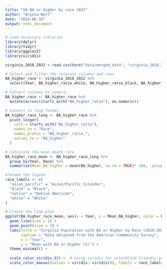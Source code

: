 ```yaml
---
title: "VA BA or Higher by race 1822"
author: "Brynna Wert"
date: "2024-06-18"
output: html_document
---
```


```r
# Load necessary libraries
library(dplyr)
library(tidyr)
library(ggplot2)
library(viridis)
```

```r
virginia_2018_2022 = read.csv(here("Data/merged_data", "virginia_2018_2022.csv"), sep = ",", header = TRUE)
```

```r
 
# Select and filter the relevant columns and rows
BA_higher_race <- virginia_2018_2022 %>%
  select(Year, BA_higher_ratio_white, BA_higher_ratio_black, BA_higher_ratio_asian_pacific, BA_higher_ratio_native)
```

```r
# Convert columns to numeric
BA_higher_race <- BA_higher_race %>%
  mutate(across(starts_with("BA_higher_ratio"), as.numeric))
```

```r
# Convert to long format
BA_higher_race_long <- BA_higher_race %>%
  pivot_longer(
    cols = starts_with("BA_higher_ratio"), 
    names_to = "Race", 
    names_prefix = "BA_higher_ratio_",
    values_to = "BA_higher"
  )

# Calculate the mean death rate
BA_higher_race_mean <- BA_higher_race_long %>%
  group_by(Year, Race) %>%
  summarise(Mean_BA_higher = mean(BA_higher, na.rm = TRUE)* 100, .groups = "drop")

#rename the legend
race_labels <- c(
  "asian_pacific" = "Asian/Pacific Islander",
  "black" = "Black",
  "native" = "Native American",
  "white" = "White"
)

# Create the line plot
ggplot(BA_higher_race_mean, aes(x = Year, y = Mean_BA_higher, color = Race, group = Race)) +
  geom_line(size = 1) +
  geom_point(size = 3) +
  labs(title = "Virginia Population with BA or Higher by Race (2018-2022)",
       caption = "Data obtained from the American Commmunity Survey",
       x = "Year",
       y = "Mean with BA or Higher (%)") +
  theme_minimal() +
  
  scale_color_viridis_d() +  # Using viridis for colorblind-friendly palette 
  scale_color_manual(values = viridis::viridis(4), labels = race_labels)  # Manually setting the labels for the races
```